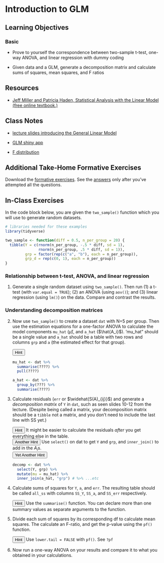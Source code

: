 # Introduction to GLM {#glm}


## Learning Objectives {.tabset}

### Basic

* Prove to yourself the correspondence between two-sample t-test, one-way ANOVA, and linear regression with dummy coding

* Given data and a GLM, generate a decomposition matrix and calculate sums of squares, mean squares, and F ratios

## Resources

* [Jeff Miller and Patricia Haden, Statistical Analysis with the Linear Model (free online textbook.)](http://www.otago.ac.nz/psychology/otago039309.pdf)

## Class Notes

* [lecture slides introducing the General Linear Model](slides/08_glm_slides.pdf)

* [GLM shiny app](http://rstudio2.psy.gla.ac.uk/Dale/GLM)

* [F distribution](http://rstudio2.psy.gla.ac.uk/Dale/fdist)

## Additional Take-Home Formative Exercises

Download the [formative exercises](formative_exercises/09_glm_stub.Rmd). See the [answers](formative_exercises/09_glm_solution.Rmd) only after you've attempted all the questions.

## In-Class Exercises

In the code block below, you are given the `two_sample()` function which you will use to generate random datasets.

```r
# libraries needed for these examples
library(tidyverse)

two_sample <- function(diff = 0.5, n_per_group = 20) {
  tibble(Y = c(rnorm(n_per_group, -.5 * diff, sd = 1),
               rnorm(n_per_group, .5 * diff, sd = 1)),
         grp = factor(rep(c("a", "b"), each = n_per_group)),
         grp_d = rep(c(0, 1), each = n_per_group))
}
```

### Relationship between t-test, ANOVA, and linear regression

1. Generate a single random dataset using `two_sample()`.  Then run (1) a t-test (with `var.equal = TRUE`); (2) an ANOVA (using `aov()`); and (3) linear regression (using `lm()`) on the data.  Compare and contrast the results.

### Understanding decomposition matrices

2. Now use `two_sample()` to create a dataset `dat` with N=5 per group.  Then use the estimation equations for a one-factor ANOVA to calculate the model components `mu_hat` ($\hat{\mu}$), and `a_hat` ($\hat{A_i}$).  'mu_hat" should be a single value and `a_hat` should be a table with two rows and columns `grp` and `a` (the estimated effect for that group).

    <div class="solution"><button>Hint</button>
    ```r
    mu_hat <- dat %>%
      summarise(????) %>%
      pull(????)
    
    a_hat <- dat %>%
      group_by(???) %>% 
      summarise(????)
    ```
    </div>

3. Calculate residuals (`err` or $\widehat{S(A)_{ij}}$) and generate a *decomposition matrix* of `Y` in `dat`, such as seen slides 10-12 from the lecture.  (Despite being called a matrix, your decomposition matrix should be a `tibble` not a matrix, and you don't need to include the last line with SS yet.) 

    <div class="solution"><button>Hint</button>
    It might be easier to calculate the residuals *after* you get everything else in the table.
    </div>

    <div class="solution"><button>Another Hint</button>
    Use `select()` on dat to get `Y` and `grp`, and `inner_join()` to add in the $A_i$s.
    </div>

    <div class="solution"><button>Yet Another Hint</button>
    ```r
    decomp <- dat %>% 
      select(Y, grp) %>%
      mutate(mu = mu_hat) %>%
      inner_join(a_hat, "grp") # %>% ...etc
    ```
    </div>

4. Calculate sums of squares for `Y`, `a`, and `err`.  The resulting table should be called `all_ss` with columns `SS_Y`, `SS_a`, and `SS_err` respectively.

    <div class="solution"><button>Hint</button>
    Use the `summarise()` function.  You can declare more than one summary values as separate arguments to the function.
    </div>

5. Divide each sum of squares by its corresponding df to calculate mean squares.  The calculate an F-ratio, and get the p-value using the `pf()` function.

    <div class="solution"><button>Hint</button>
    Use `lower.tail = FALSE` with `pf()`.  See `?pf`
    </div>

6. Now run a one-way ANOVA on your results and compare it to what you obtained in your calculations.


